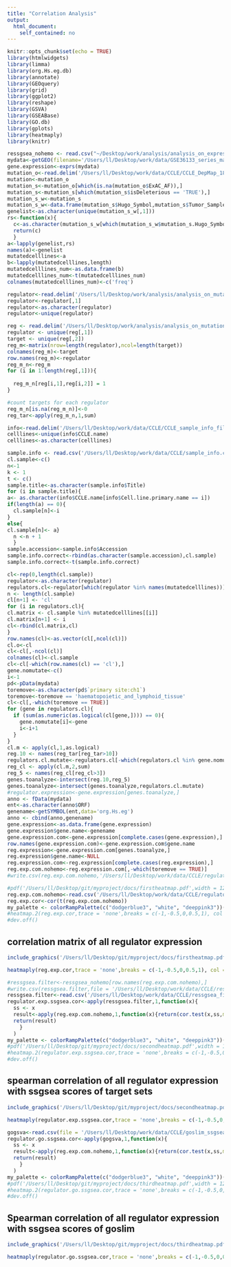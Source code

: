 ```yaml
---
title: "Correlation Analysis"
output:
  html_document: 
    self_contained: no
---
```

```r
knitr::opts_chunk$set(echo = TRUE)
library(htmlwidgets)
library(limma)
library(org.Hs.eg.db)
library(annotate)
library(GEOquery)
library(grid)
library(ggplot2)
library(reshape)
library(GSVA)
library(GSEABase)
library(GO.db)
library(gplots)
library(heatmaply)
library(knitr)
```

```r
ressgsea_nohemo <- read.csv("~/Desktop/work/analysis/analysis_on_expression/ressgsea_nohemo.csv",row.names = 1)
mydata<-getGEO(filename='/Users/ll/Desktop/work/data/GSE36133_series_matrix.txt')
gene.expression<-exprs(mydata)
mutation_o<-read.delim('/Users/ll/Desktop/work/data/CCLE/CCLE_DepMap_18Q1_maf_20180207 (1).txt')
mutation<-mutation_o
mutation_s<-mutation_o[which(is.na(mutation_o$ExAC_AF)),]
mutation_s<-mutation_s[which(mutation_s$isDeleterious == 'TRUE'),]
mutation_s_w<-mutation_s
mutation_s_w<-data.frame(mutation_s$Hugo_Symbol,mutation_s$Tumor_Sample_Barcode)
genelist<-as.character(unique(mutation_s_w[,1]))
rs<-function(x){
  c<-as.character(mutation_s_w[which(mutation_s_w$mutation_s.Hugo_Symbol==x),2])
  return(c)
  }
a<-lapply(genelist,rs)
names(a)<-genelist
mutatedcelllines<-a
b<-lapply(mutatedcelllines,length)
mutatedcelllines_num<-as.data.frame(b)
mutatedcelllines_num<-t(mutatedcelllines_num)
colnames(mutatedcelllines_num)<-c('freq')

regulator<-read.delim('/Users/ll/Desktop/work/analysis/analysis_on_mutation/Gene_regulators/regulator classification.txt')
regulator<-regulator[,1]
regulator<-as.character(regulator)
regulator<-unique(regulator)

reg <- read.delim('/Users/ll/Desktop/work/analysis/analysis_on_mutation/Gene_regulators/Regulatory network.txt')
regulator <- unique(reg[,1])
target <- unique(reg[,2])
reg_m<-matrix(nrow=length(regulator),ncol=length(target))
colnames(reg_m)<-target
row.names(reg_m)<-regulator
reg_m_n<-reg_m
for (i in 1:length(reg[,1])){
  
  reg_m_n[reg[i,1],reg[i,2]] = 1
}

#count targets for each regulator
reg_m_n[is.na(reg_m_n)]<-0
reg_tar<-apply(reg_m_n,1,sum)

info<-read.delim('/Users/ll/Desktop/work/data/CCLE/CCLE_sample_info_file_2012-10-18.txt')
celllines<-unique(info$CCLE.name)
celllines<-as.character(celllines)

sample.info <- read.csv('/Users/ll/Desktop/work/data/CCLE/sample_info.csv')
cl.sample<-c()
n<-1
k <- 1
t <- c()
sample.title<-as.character(sample.info$Title)
for (i in sample.title){
a<- as.character(info$CCLE.name[info$Cell.line.primary.name == i])
if(length(a) == 0){
  cl.sample[n]<-i
} 
else{
cl.sample[n]<- a}
  n <-n + 1
  }
sample.accession<-sample.info$Accession
sample.info.correct<-rbind(as.character(sample.accession),cl.sample)
sample.info.correct<-t(sample.info.correct)

cl<-rep(0,length(cl.sample))
regulator<-as.character(regulator)
regulators.cl<-regulator[which(regulator %in% names(mutatedcelllines))]
n <- length(cl.sample)
cl[n+1] <- 'cl'
for (i in regulators.cl){
cl.matrix <- cl.sample %in% mutatedcelllines[[i]]
cl.matrix[n+1] <- i 
cl<-rbind(cl.matrix,cl)
}
row.names(cl)<-as.vector(cl[,ncol(cl)])
cl.o<-cl
cl<-cl[,-ncol(cl)]
colnames(cl)<-cl.sample
cl<-cl[-which(row.names(cl) == 'cl'),]
gene.nomutate<-c()
i<-1
pd<-pData(mydata)
toremove<-as.character(pd$`primary site:ch1`)
toremove<-toremove == 'haematopoietic_and_lymphoid_tissue'
cl<-cl[,-which(toremove == TRUE)]
for (gene in regulators.cl){
  if (sum(as.numeric(as.logical(cl[gene,]))) == 0){
    gene.nomutate[i]<-gene
    i<-i+1
  }
}
cl.m <- apply(cl,1,as.logical)
reg.10 <- names(reg_tar[reg_tar>10])
regulators.cl.mutate<-regulators.cl[-which(regulators.cl %in% gene.nomutate)]
reg_cl <- apply(cl.m,2,sum)
reg_5 <- names(reg_cl[reg_cl>3])
genes.toanalyze<-intersect(reg.10,reg_5)
genes.toanalyze<-intersect(genes.toanalyze,regulators.cl.mutate)
#regulator.expression<-gene.expression[genes.toanalyze,]
anno <- fData(mydata)
ent<-as.character(anno$ORF)
genename<-getSYMBOL(ent,data='org.Hs.eg')
anno <- cbind(anno,genename)
gene.expression<-as.data.frame(gene.expression)
gene.expression$gene.name<-genename
gene.expression.com<-gene.expression[complete.cases(gene.expression),]
row.names(gene.expression.com)<-gene.expression.com$gene.name
reg.expression<-gene.expression.com[genes.toanalyze,]
reg.expression$gene.name<-NULL
reg.expression.com<-reg.expression[complete.cases(reg.expression),]
reg.exp.com.nohemo<-reg.expression.com[,-which(toremove == TRUE)]
#write.csv(reg.exp.com.nohemo,'/Users/ll/Desktop/work/data/CCLE/regulator_expression.csv')

```

```r
#pdf('/Users/ll/Desktop/git/myproject/docs/firstheatmap.pdf',width = 12,height = 12) 
reg.exp.com.nohemo<-read.csv('/Users/ll/Desktop/work/data/CCLE/regulator_expression.csv',row.names  = 1)
reg.exp.cor<-cor(t(reg.exp.com.nohemo))
my_palette <- colorRampPalette(c("dodgerblue3", "white", "deeppink3"))(n = 4)
#heatmap.2(reg.exp.cor,trace = 'none',breaks = c(-1,-0.5,0,0.5,1), col = my_palette,cexRow = 0.4,cexCol = 0.4,keysize = 0.6)
#dev.off()
```

## correlation matrix of all regulator expression 

```r
include_graphics('/Users/ll/Desktop/git/myproject/docs/firstheatmap.pdf')
```

```r
heatmaply(reg.exp.cor,trace = 'none',breaks = c(-1,-0.5,0,0.5,1), col = my_palette,cexRow = 0.4,cexCol = 0.4,keysize = 0.6)
```

```r
#ressgsea.filter<-ressgsea_nohemo[row.names(reg.exp.com.nohemo),]
#write.csv(ressgsea.filter,file = '/Users/ll/Desktop/work/data/CCLE/ressgsea_filter.csv')
ressgsea.filter<-read.csv('/Users/ll/Desktop/work/data/CCLE/ressgsea_filter.csv',row.names = 1)
regulator.exp.ssgsea.cor<-apply(ressgsea.filter,1,function(x){
  ss <- x
  result<-apply(reg.exp.com.nohemo,1,function(x){return(cor.test(x,ss,method = 'spearman')$estimate)})
  return(result)
    }
  )
my_palette <- colorRampPalette(c("dodgerblue3", "white", "deeppink3"))(n = 4)
#pdf('/Users/ll/Desktop/git/myproject/docs/secondheatmap.pdf',width = 12,height = 12) 
#heatmap.2(regulator.exp.ssgsea.cor,trace = 'none',breaks = c(-1,-0.5,0,0.5,1),col = my_palette)
#dev.off()
```

## spearman correlation of all regulator expression with ssgsea scores of target sets

```r
include_graphics('/Users/ll/Desktop/git/myproject/docs/secondheatmap.pdf')
```

```r
heatmaply(regulator.exp.ssgsea.cor,trace = 'none',breaks = c(-1,-0.5,0,0.5,1),col = my_palette)
```



```r
gogsva<-read.csv(file = '/Users/ll/Desktop/work/data/CCLE/goslim_ssgsea.csv',row.names = 1)
regulator.go.ssgsea.cor<-apply(gogsva,1,function(x){
  ss <- x
  result<-apply(reg.exp.com.nohemo,1,function(x){return(cor.test(x,ss,method = 'spearman')$estimate)})
  return(result)
    }
  )
my_palette <- colorRampPalette(c("dodgerblue3", "white", "deeppink3"))(n = 4)
#pdf('/Users/ll/Desktop/git/myproject/docs/thirdheatmap.pdf',width = 12,height = 12) 
#heatmap.2(regulator.go.ssgsea.cor,trace = 'none',breaks = c(-1,-0.5,0,0.5,1), col = my_palette,srtCol = 45)
#dev.off()
```

## Spearman correlation of all regulator expression with ssgsea scores of goslim

```r
include_graphics('/Users/ll/Desktop/git/myproject/docs/thirdheatmap.pdf',dpi = 70)

```

```r
heatmaply(regulator.go.ssgsea.cor,trace = 'none',breaks = c(-1,-0.5,0,0.5,1), col = my_palette)
```


